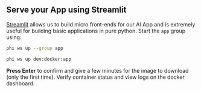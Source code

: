 ## Serve your App using Streamlit

[Streamlit](https://streamlit.io/) allows us to build micro front-ends for our AI App and is extremely useful for building basic applications in pure python. Start the `app` group using:

<CodeGroup>

```bash terminal
phi ws up --group app
```

```bash shorthand
phi ws up dev:docker:app
```

</CodeGroup>

**Press Enter** to confirm and give a few minutes for the image to download (only the first time). Verify container status and view logs on the docker dashboard.
